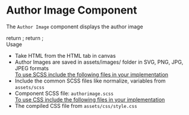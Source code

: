 
<Meta title="Atoms/Image/Author Image"/>

<style>{`
  .subheading {
    font-weight: 700;
    font-size: 24px;
    color: #031c2d;
    letter-spacing: 1.5px;
    line-height: 24px;
    margin-bottom: 12px;
    margin-top: 40px;
  }
  .sbdocs .sbdocs-p,
  .sbdocs .sbdocs-li{
    font-size: 1rem;
  }
  div[id^="story--atoms-image-author-image"] {
    display: inline-block;
  }
`}</style>  

# Author Image Component
The <code>Author Image</code> component displays the author image

<Story name="Large">
    return <Large></Large> ;
</Story>

<Story name="Small">
    return <Small></Small> ;
</Story>

<div className="subheading">Usage</div>
<ul>
<li>Take HTML from the HTML tab in canvas</li>
<li>Author Images are saved in assets/images/ folder in SVG, PNG, JPG, JPEG formats</li>
<u>To use SCSS include the following files in your implementation</u>
<li>Include the common SCSS files like normalize, variables from <code>assets/scss</code></li>
<li>Component SCSS file: <code>authorimage.scss</code></li>
<u>To use CSS include the following files in your implementation</u>
<li>The compiled CSS file from <code>assets/css/style.css</code></li>
</ul>
